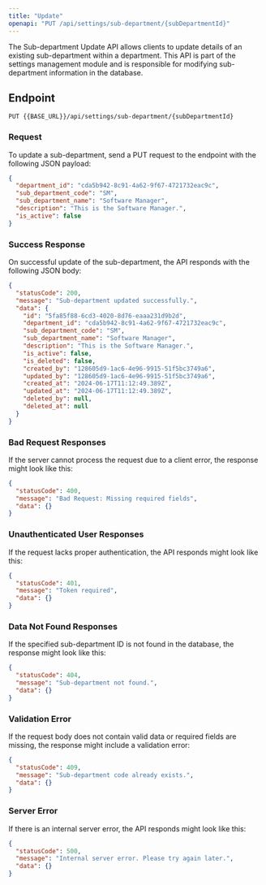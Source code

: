 ---
title: "Update"
openapi: "PUT /api/settings/sub-department/{subDepartmentId}"
---

The Sub-department Update API allows clients to update details of an existing sub-department within a department. This API is part of the settings management module and is responsible for modifying sub-department information in the database.

## Endpoint

`PUT {{BASE_URL}}/api/settings/sub-department/{subDepartmentId}`

### Request

To update a sub-department, send a PUT request to the endpoint with the following JSON payload:

```json
{
  "department_id": "cda5b942-8c91-4a62-9f67-4721732eac9c",
  "sub_department_code": "SM",
  "sub_department_name": "Software Manager",
  "description": "This is the Software Manager.",
  "is_active": false
}
```

### Success Response

On successful update of the sub-department, the API responds with the following JSON body:

```json
{
  "statusCode": 200,
  "message": "Sub-department updated successfully.",
  "data": {
    "id": "5fa85f88-6cd3-4020-8d76-eaaa231d9b2d",
    "department_id": "cda5b942-8c91-4a62-9f67-4721732eac9c",
    "sub_department_code": "SM",
    "sub_department_name": "Software Manager",
    "description": "This is the Software Manager.",
    "is_active": false,
    "is_deleted": false,
    "created_by": "128605d9-1ac6-4e96-9915-51f5bc3749a6",
    "updated_by": "128605d9-1ac6-4e96-9915-51f5bc3749a6",
    "created_at": "2024-06-17T11:12:49.389Z",
    "updated_at": "2024-06-17T11:12:49.389Z",
    "deleted_by": null,
    "deleted_at": null
  }
}
```

### Bad Request Responses

If the server cannot process the request due to a client error, the response might look like this:

```json
{
  "statusCode": 400,
  "message": "Bad Request: Missing required fields",
  "data": {}
}
```

### Unauthenticated User Responses

If the request lacks proper authentication, the API responds might look like this:

```json
{
  "statusCode": 401,
  "message": "Token required",
  "data": {}
}
```

### Data Not Found Responses

If the specified sub-department ID is not found in the database, the response might look like this:

```json
{
  "statusCode": 404,
  "message": "Sub-department not found.",
  "data": {}
}
```

### Validation Error

If the request body does not contain valid data or required fields are missing, the response might include a validation error:

```json
{
  "statusCode": 409,
  "message": "Sub-department code already exists.",
  "data": {}
}
```

### Server Error

If there is an internal server error, the API responds might look like this:

```json
{
  "statusCode": 500,
  "message": "Internal server error. Please try again later.",
  "data": {}
}
```
